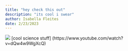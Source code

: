```yaml
---
title: "hey check this out"
description: "its cool i swear"
author: Isabella Fleites
date: 2/23/2023
---
```

![](mrsuperhero.jpeg)
[cool science stuff] (https://www.youtube.com/watch?v=dQw4w9WgXcQ)
